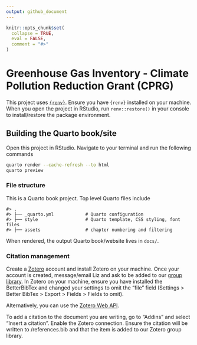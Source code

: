 ```yaml
---
output: github_document
---
```


<!-- README.md is generated from README.Rmd. Please edit that file -->

```r
knitr::opts_chunk$set(
  collapse = TRUE,
  eval = FALSE,
  comment = "#>"
)
```

# Greenhouse Gas Inventory - Climate Pollution Reduction Grant (CPRG)

<!-- badges: start -->
<!-- badges: end -->

This project uses [`{renv}`](https://rstudio.github.io/renv/index.html). Ensure you have `{renv}` installed on your machine. When you open the project in RStudio, run `renv::restore()` in your console to install/restore the package environment.


## Building the Quarto book/site

Open this project in RStudio. Navigate to your terminal and run the following commands

```sh
quarto render --cache-refresh --to html
quarto preview
```

### File structure

This is a Quarto book project. Top level Quarto files include

```
#> .
#> ├── _quarto.yml            # Quarto configuration
#> ├── style                  # Quarto template, CSS styling, font files
#> ├── assets                 # chapter numbering and filtering
```

When rendered, the output Quarto book/website lives in `docs/`. 


### Citation management

Create a [Zotero](https://www.zotero.org/) account and install Zotero on your machine. Once your account is created, message/email Liz and ask to be added to our [group library](https://www.zotero.org/groups/5318360/metcouncil-cprg-ghg/library). In Zotero on your machine, ensure you have installed the BetterBibTex and changed your settings to omit the "file" field (Settings > Better BibTex > Export > Fields > Fields to omit).

Alternatively, you can use the [Zotero Web API](https://quarto.org/docs/visual-editor/technical.html#zotero-web-api). 

To add a citation to the document you are writing, go to "Addins" and select "Insert a citation". Enable the Zotero connection. Ensure the citation will be written to /references.bib and that the item is added to our Zotero group library. 
